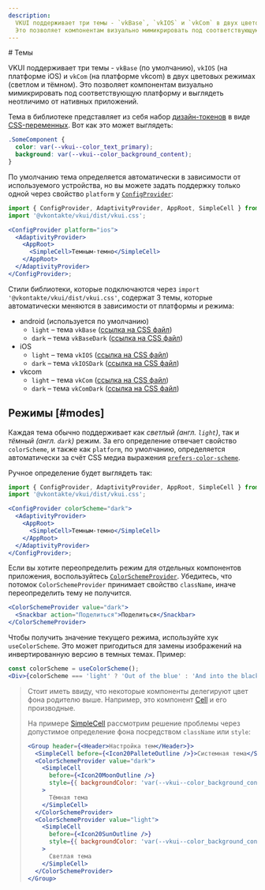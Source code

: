 ```yaml
---
description:
  VKUI поддерживает три темы - `vkBase`, `vkIOS` и `vkCom` в двух цветовых режимах (светлом и тёмном).
  Это позволяет компонентам визуально мимикрировать под соответствующую платформу и выглядеть неотличимо от нативных приложений.
---
```


<Overview type="doc">
# Темы

VKUI поддерживает три темы - `vkBase` (по умолчанию), `vkIOS` (на платформе iOS) и `vkCom` (на платформе vkcom)
в двух цветовых режимах (светлом и тёмном).
Это позволяет компонентам визуально мимикрировать под соответствующую платформу и выглядеть неотличимо от нативных приложений.

</Overview>

Тема в библиотеке представляет из себя набор [дизайн-токенов](https://foundation.mozilla.org/en/docs/design/websites/design-tokens/)
в виде [CSS-переменных](https://developer.mozilla.org/en-US/docs/Web/CSS/--*).
Вот как это может выглядеть:

```css
.SomeComponent {
  color: var(--vkui--color_text_primary);
  background: var(--vkui--color_background_content);
}
```

По умолчанию тема определяется автоматически в зависимости от используемого устройства, но вы можете
задать поддержку только одной через свойство `platform` у [`ConfigProvider`](/components/config-provider):

```jsx
import { ConfigProvider, AdaptivityProvider, AppRoot, SimpleCell } from '@vkontakte/vkui';
import '@vkontakte/vkui/dist/vkui.css';

<ConfigProvider platform="ios">
  <AdaptivityProvider>
    <AppRoot>
      <SimpleCell>Темным-темно</SimpleCell>
    </AppRoot>
  </AdaptivityProvider>
</ConfigProvider>;
```

Стили библиотеки, которые подключаются через `import '@vkontakte/vkui/dist/vkui.css'`,
содержат 3 темы, которые автоматически меняются в зависимости от платформы и режима:

- android (используется по умолчанию)
  - `light` – тема `vkBase` ([ссылка на CSS файл](https://unpkg.com/@vkontakte/vkui-tokens@4/themes/vkBase/cssVars/declarations/onlyVariablesLocal.css))
  - `dark` – тема `vkBaseDark` ([ссылка на CSS файл](https://unpkg.com/@vkontakte/vkui-tokens@4/themes/vkBaseDark/cssVars/declarations/onlyVariablesLocal.css))
- iOS
  - `light` – тема `vkIOS` ([ссылка на CSS файл](https://unpkg.com/@vkontakte/vkui-tokens@4/themes/vkIOS/cssVars/declarations/onlyVariablesLocal.css))
  - `dark` – тема `vkIOSDark` ([ссылка на CSS файл](https://unpkg.com/@vkontakte/vkui-tokens@4/themes/vkIOSDark/cssVars/declarations/onlyVariablesLocal.css))
- vkcom
  - `light` – тема `vkCom` ([ссылка на CSS файл](https://unpkg.com/@vkontakte/vkui-tokens@4/themes/vkCom/cssVars/declarations/onlyVariablesLocal.css))
  - `dark` – тема `vkComDark` ([ссылка на CSS файл](https://unpkg.com/@vkontakte/vkui-tokens@4/themes/vkComDark/cssVars/declarations/onlyVariablesLocal.css))

## Режимы [#modes]

Каждая тема обычно поддерживает как <i>светлый (англ. `light`)</i>, так и <i>тёмный (англ. `dark`)</i> режим.
За его определение отвечает свойство `colorScheme`, и также как `platform`, по умолчанию, определяется
автоматически за счёт CSS медиа выражения [`prefers-color-scheme`](https://developer.mozilla.org/en-US/docs/Web/CSS/@media/prefers-color-scheme).

Ручное определение будет выглядеть так:

```jsx {4}
import { ConfigProvider, AdaptivityProvider, AppRoot, SimpleCell } from '@vkontakte/vkui';
import '@vkontakte/vkui/dist/vkui.css';

<ConfigProvider colorScheme="dark">
  <AdaptivityProvider>
    <AppRoot>
      <SimpleCell>Темным-темно</SimpleCell>
    </AppRoot>
  </AdaptivityProvider>
</ConfigProvider>;
```

Если вы хотите переопределить режим для отдельных компонентов приложения, воспользуйтесь
[`ColorSchemeProvider`](/components/color-scheme-provider). Убедитесь, что потомок `ColorSchemeProvider`
принимает свойство `className`, иначе переопределить тему не получится.

```jsx
<ColorSchemeProvider value="dark">
  <Snackbar action="Поделиться">Поделиться</Snackbar>
</ColorSchemeProvider>
```

Чтобы получить значение текущего режима, используйте хук `useColorScheme`.
Это может пригодиться для замены изображений на инвертированную версию в темных темах. Пример:

```jsx
const colorScheme = useColorScheme();
<Div>{colorScheme === 'light' ? 'Out of the blue' : 'And into the black'}</Div>;
```

> Стоит иметь ввиду, что некоторые компоненты делегируют цвет фона родителю выше.
> Например, это компонент [Cell](/components/cell) и его производные.
>
> На примере [SimpleCell](/components/simple-cell) рассмотрим решение проблемы через допустимое определение
> фона посредством `className` или `style`:
>
> ```jsx
> <Group header={<Header>Настройка тем</Header>}>
>   <SimpleCell before={<Icon20PalleteOutline />}>Системная тема</SimpleCell>
>   <ColorSchemeProvider value="dark">
>     <SimpleCell
>       before={<Icon20MoonOutline />}
>       style={{ backgroundColor: 'var(--vkui--color_background_content)' }}
>     >
>       Тёмная тема
>     </SimpleCell>
>   </ColorSchemeProvider>
>   <ColorSchemeProvider value="light">
>     <SimpleCell
>       before={<Icon20SunOutline />}
>       style={{ backgroundColor: 'var(--vkui--color_background_content)' }}
>     >
>       Светлая тема
>     </SimpleCell>
>   </ColorSchemeProvider>
> </Group>
> ```
